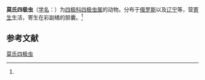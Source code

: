 {{Speciesbox
| name = 莫氏四极虫
| status = 
| status_system = 
| image = 
| genus = Chloromyxum
| species = montschadskii
| authority = (Schulman, 1962)<ref name='id9289'>{{cite web| url =http://www.bioinfo.cn/db05/BjdwSpecies.php?action=view&id=9289| title =莫氏四极虫| work =《中国动物物种编目数据库》| publisher =中国科学院微生物研究所| author =中国科学院动物研究所| accessdate =2009-04-16| deadurl =yes| archiveurl =https://web.archive.org/web/20160305090055/http://www.bioinfo.cn/db05/BjdwSpecies.php?action=view&id=9289| archivedate =2016-03-05}}</ref>
}}

'''莫氏四极虫'''（[[学名|学名]]：{{lang|la|''Chloromyxum montschadskii''}}）为[[四极科|四极科]][[四极虫属|四极虫属]]的动物。分布于[[俄罗斯|俄罗斯]]以及[[辽宁|辽宁]]等，营[[寄生|寄生]]生活，寄生在彩副橘的胆囊。<ref name='id9289'/>

== 参考文献 ==
{{reflist}}

{{Wikispecies|Chloromyxum montschadskii}}

[[Category:四极虫属|莫氏四极虫]]


{{Cnidarian-stub}}